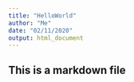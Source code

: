 ```yaml
---
title: "HelloWorld"
author: "Me"
date: "02/11/2020"
output: html_document
---
```

## This is a markdown file

